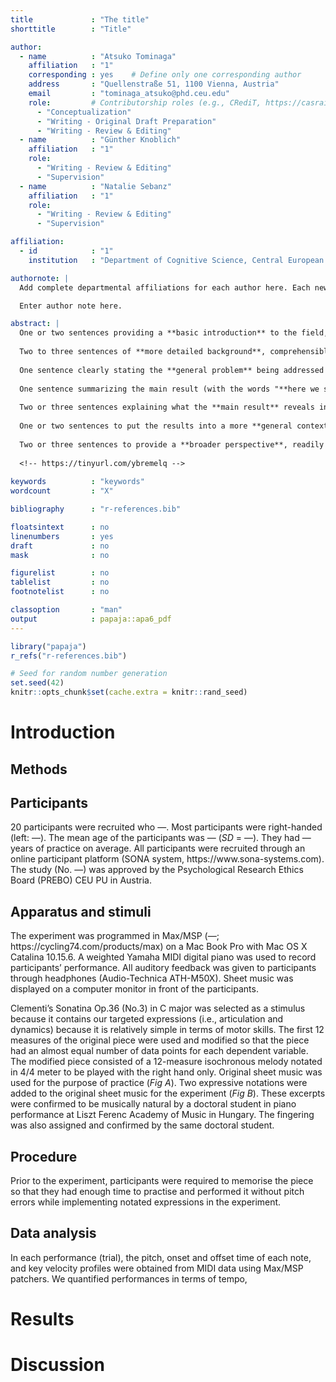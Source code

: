 ```yaml
---
title             : "The title"
shorttitle        : "Title"

author: 
  - name          : "Atsuko Tominaga"
    affiliation   : "1"
    corresponding : yes    # Define only one corresponding author
    address       : "Quellenstraße 51, 1100 Vienna, Austria"
    email         : "tominaga_atsuko@phd.ceu.edu"
    role:         # Contributorship roles (e.g., CRediT, https://casrai.org/credit/)
      - "Conceptualization"
      - "Writing - Original Draft Preparation"
      - "Writing - Review & Editing"
  - name          : "Günther Knoblich"
    affiliation   : "1"
    role:
      - "Writing - Review & Editing"
      - "Supervision"
  - name          : "Natalie Sebanz"
    affiliation   : "1"
    role:
      - "Writing - Review & Editing"
      - "Supervision"

affiliation:
  - id            : "1"
    institution   : "Department of Cognitive Science, Central European University"

authornote: |
  Add complete departmental affiliations for each author here. Each new line herein must be indented, like this line.

  Enter author note here.

abstract: |
  One or two sentences providing a **basic introduction** to the field,  comprehensible to a scientist in any discipline.
  
  Two to three sentences of **more detailed background**, comprehensible  to scientists in related disciplines.
  
  One sentence clearly stating the **general problem** being addressed by  this particular study.
  
  One sentence summarizing the main result (with the words "**here we show**" or their equivalent).
  
  Two or three sentences explaining what the **main result** reveals in direct comparison to what was thought to be the case previously, or how the  main result adds to previous knowledge.
  
  One or two sentences to put the results into a more **general context**.
  
  Two or three sentences to provide a **broader perspective**, readily comprehensible to a scientist in any discipline.
  
  <!-- https://tinyurl.com/ybremelq -->
  
keywords          : "keywords"
wordcount         : "X"

bibliography      : "r-references.bib"

floatsintext      : no
linenumbers       : yes
draft             : no
mask              : no

figurelist        : no
tablelist         : no
footnotelist      : no

classoption       : "man"
output            : papaja::apa6_pdf
---
```


```r
library("papaja")
r_refs("r-references.bib")
```

```r
# Seed for random number generation
set.seed(42)
knitr::opts_chunk$set(cache.extra = knitr::rand_seed)
```

# Introduction

## Methods

<!-- ```{r methods, include = FALSE} -->
<!-- source(here("analysis/demographics", "questionnaire.R"), chdir = TRUE) -->
<!-- ``` -->

## Participants

20 participants were recruited who ---. Most participants were right-handed (left: ---). The mean age of the participants was --- (*SD* = ---). They had --- years of practice on average. All participants were recruited through an online participant platform (SONA system, https://www.sona-systems.com). The study (No. ---) was approved by the Psychological Research Ethics Board (PREBO) CEU PU in Austria.

## Apparatus and stimuli

The experiment was programmed in Max/MSP (---; https://cycling74.com/products/max) on a Mac Book Pro with Mac OS X Catalina 10.15.6. A weighted Yamaha MIDI digital piano was used to record participants' performance. All auditory feedback was given to participants through headphones (Audio-Technica ATH-M50X). Sheet music was displayed on a computer monitor in front of the participants.

Clementi's Sonatina Op.36 (No.3) in C major was selected as a stimulus because it contains our targeted expressions (i.e., articulation and dynamics) because it is relatively simple in terms of motor skills. The first 12 measures of the original piece were used and modified so that the piece had an almost equal number of data points for each dependent variable. The modified piece consisted of a 12-measure isochronous melody notated in 4/4 meter to be played with the right hand only. Original sheet music was used for the purpose of practice (*Fig A*). Two expressive notations were added to the original sheet music for the experiment (*Fig B*). These excerpts were confirmed to be musically natural by a doctoral student in piano performance at Liszt Ferenc Academy of Music in Hungary. The fingering was also assigned and confirmed by the same doctoral student.

## Procedure

Prior to the experiment, participants were required to memorise the piece so that they had enough time to practise and performed it without pitch errors while implementing notated expressions in the experiment.

## Data analysis

In each performance (trial), the pitch, onset and offset time of each note, and key velocity profiles were obtained from MIDI data using Max/MSP patchers. We quantified performances in terms of tempo, 

# Results

# Discussion


